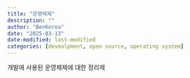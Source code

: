 ```yaml
---
title: "운영체제"
description: ""
author: "BenKorea"
date: "2025-03-13"
date-modified: last-modified
categories: [deveolpment, open source, operating system]
---
```


개발에 사용된 운영체제에 대한 정리제